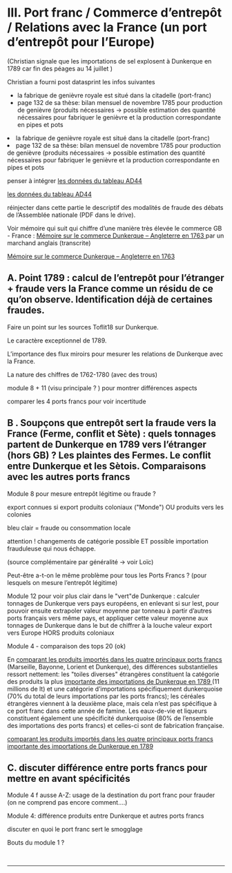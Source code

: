 #  III. Port franc / Commerce d’entrepôt / Relations avec la France (un port d’entrepôt pour l’Europe)

 (Christian signale que les importations de sel explosent à Dunkerque en 1789 car fin des péages au 14 juillet )

 Christian a fourni post datasprint les infos suivantes

*    la fabrique de genièvre royale est situé dans la citadelle (port-franc) 
*    page 132 de sa thèse: bilan mensuel de novembre 1785 pour production de genièvre (produits nécessaires -&gt; possible estimation des quantité nécessaires pour fabriquer le genièvre et la production correspondante en pipes et pots 

<li> la fabrique de genièvre royale est situé dans la citadelle (port-franc)</li>
<li> page 132 de sa thèse: bilan mensuel de novembre 1785 pour production de genièvre (produits nécessaires -&gt; possible estimation des quantité nécessaires pour fabriquer le genièvre et la production correspondante en pipes et pots</li>

 penser à intégrer [ les données du tableau AD44 ](https://drive.google.com/file/d/1ePQf6X5tMoRt3vVBM6oaaG8P_GDvO1jf/view?ts%3D6249fbe8)

[ les données du tableau AD44](https://drive.google.com/file/d/1ePQf6X5tMoRt3vVBM6oaaG8P_GDvO1jf/view?ts%3D6249fbe8)

 réinjecter dans cette partie le descriptif des modalités de fraude des débats de l’Assemblée nationale (PDF dans le drive).

 Voir mémoire qui suit qui chiffre d’une manière très élevée le commerce GB - France : [ Mémoire sur le commerce Dunkerque – Angleterre en 1763 ](https://docs.google.com/document/d/1-8jPSLG7CA914oiwT7H443aVo5WJPQPG/edit) par un marchand anglais (transcrite)

[ Mémoire sur le commerce Dunkerque – Angleterre en 1763](https://docs.google.com/document/d/1-8jPSLG7CA914oiwT7H443aVo5WJPQPG/edit)

##  A. Point 1789 : calcul de l’entrepôt pour l’étranger + fraude vers la France comme un résidu de ce qu’on observe. Identification déjà de certaines fraudes.

 Faire un point sur les sources Toflit18 sur Dunkerque.

 Le caractère exceptionnel de 1789.

 L’importance des flux miroirs pour mesurer les relations de Dunkerque avec la France.

 La nature des chiffres de 1762-1780 (avec des trous)

 module 8 + 11 (visu principale ? ) pour montrer différences aspects

 comparer les 4 ports francs pour voir incertitude

##  B . Soupçons que entrepôt sert la fraude vers la France (Ferme, conflit et Sète) : quels tonnages partent de Dunkerque en 1789 vers l’étranger (hors GB) ? Les plaintes des Fermes. Le conflit entre Dunkerque et les Sètois. Comparaisons avec les autres ports francs

 Module 8 pour mesure entrepôt légitime ou fraude ?

 export connues si export produits coloniaux ("Monde") OU produits vers les colonies

 bleu clair = fraude ou consommation locale

 attention ! changements de catégorie possible ET possible importation frauduleuse qui nous échappe.

 (source complémentaire par généralité -&gt; voir Loïc)

 Peut-être a-t-on le même problème pour tous les Ports Francs ? (pour lesquels on mesure l’entrepôt légitime)

 Module 12 pour voir plus clair dans le "vert"de Dunkerque : calculer tonnages de Dunkerque vers pays européens, en enlevant si sur lest, pour pouvoir ensuite extrapoler valeur moyenne par tonneau à partir d’autres ports français vers même pays, et appliquer cette valeur moyenne aux tonnages de Dunkerque dans le but de chiffrer à la louche valeur export vers Europe HORS produits coloniaux

 Module 4 - comparaison des tops 20 (ok)

 En [ comparant les produits importés dans les quatre principaux ports francs ](https://drive.google.com/drive/u/0/folders/1K1sKvgYSWc-LWTVwnDLQU-0L7wo4WJf6) (Marseille, Bayonne, Lorient et Dunkerque), des différences substantielles ressort nettement: les "toiles diverses" étrangères constituent la catégorie des produits la plus [ importante des importations de Dunkerque en 1789 ](https://drive.google.com/drive/u/0/folders/1K1sKvgYSWc-LWTVwnDLQU-0L7wo4WJf6) (11 millions de lt) et une catégorie d’importations spécifiquement dunkerquoise (70% du total de leurs importations par les ports francs); les céréales étrangères viennent à la deuxième place, mais cela n’est pas spécifique à ce port franc dans cette année de famine. Les eaux-de-vie et liqueurs constituent également une spécificité dunkerquoise (80% de l’ensemble des importations des ports francs) et celles-ci sont de fabrication française.

[ comparant les produits importés dans les quatre principaux ports francs](https://drive.google.com/drive/u/0/folders/1K1sKvgYSWc-LWTVwnDLQU-0L7wo4WJf6)
[ importante des importations de Dunkerque en 1789](https://drive.google.com/drive/u/0/folders/1K1sKvgYSWc-LWTVwnDLQU-0L7wo4WJf6)

##  C. discuter différence entre ports francs pour mettre en avant spécificités

 Module 4 f ausse A-Z: usage de la destination du port franc pour frauder (on ne comprend pas encore comment....)

 Module 4: différence produits entre Dunkerque et autres ports francs

 discuter en quoi le port franc sert le smogglage

 Bouts du module 1 ?

&nbsp;

<Caller id="port-franc">
</Caller>

---